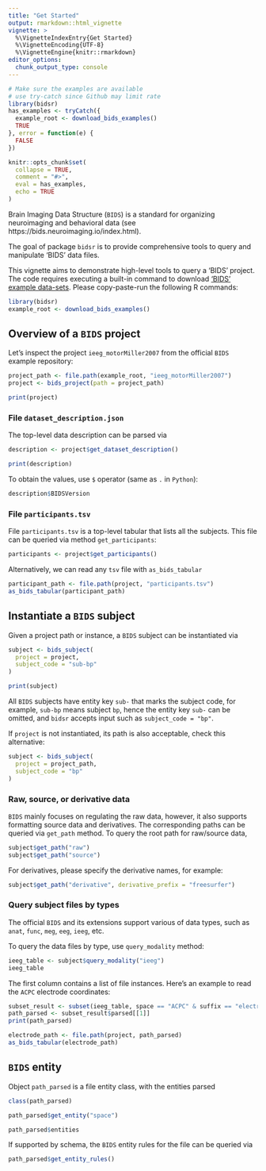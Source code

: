 ```yaml
---
title: "Get Started"
output: rmarkdown::html_vignette
vignette: >
  %\VignetteIndexEntry{Get Started}
  %\VignetteEncoding{UTF-8}
  %\VignetteEngine{knitr::rmarkdown}
editor_options: 
  chunk_output_type: console
---
```


```r
# Make sure the examples are available 
# use try-catch since Github may limit rate
library(bidsr)
has_examples <- tryCatch({
  example_root <- download_bids_examples()
  TRUE
}, error = function(e) {
  FALSE
})

knitr::opts_chunk$set(
  collapse = TRUE,
  comment = "#>",
  eval = has_examples,
  echo = TRUE
)
```

Brain Imaging Data Structure (`BIDS`) is a standard for organizing neuroimaging and behavioral data (see https://bids.neuroimaging.io/index.html). 

The goal of package `bidsr` is to provide comprehensive tools to query and manipulate 'BIDS' data files. 

This vignette aims to demonstrate high-level tools to query a 'BIDS' project. The code requires executing a built-in command to download ['BIDS' example data-sets](https://github.com/bids-standard/bids-examples). Please copy-paste-run the following R commands:

```r
library(bidsr)
example_root <- download_bids_examples()
```

## Overview of a `BIDS` project

Let's inspect the project `ieeg_motorMiller2007` from the official `BIDS` example repository:

```r
project_path <- file.path(example_root, "ieeg_motorMiller2007")
project <- bids_project(path = project_path)

print(project)
```

### File `dataset_description.json`

The top-level data description can be parsed via

```r
description <- project$get_dataset_description()

print(description)
```

To obtain the values, use `$` operator (same as `.` in `Python`):

```r
description$BIDSVersion
```

### File `participants.tsv`

File `participants.tsv` is a top-level tabular that lists all the subjects. This file can be queried via method `get_participants`:

```r
participants <- project$get_participants()
```

Alternatively, we can read any `tsv` file with `as_bids_tabular`

```r
participant_path <- file.path(project, "participants.tsv")
as_bids_tabular(participant_path)
```

## Instantiate a `BIDS` subject

Given a project path or instance, a `BIDS` subject can be instantiated via

```r
subject <- bids_subject(
  project = project, 
  subject_code = "sub-bp"
)

print(subject)
```

All `BIDS` subjects have entity key `sub-` that marks the subject code, for example, `sub-bp` means subject `bp`, hence the entity key `sub-` can be omitted, and `bidsr` accepts input such as `subject_code = "bp"`. 

If `project` is not instantiated, its path is also acceptable, check this alternative:

```r
subject <- bids_subject(
  project = project_path, 
  subject_code = "bp"
)
```

### Raw, source, or derivative data

`BIDS` mainly focuses on regulating the raw data, however, it also supports formatting source data and derivatives. The corresponding paths can be queried via `get_path` method. To query the root path for raw/source data,

```r
subject$get_path("raw")
subject$get_path("source")
```

For derivatives, please specify the derivative names, for example:

```r
subject$get_path("derivative", derivative_prefix = "freesurfer")
```


### Query subject files by types

The official `BIDS` and its extensions support various of data types, such as `anat`, `func`, `meg`, `eeg`, `ieeg`, etc.

To query the data files by type, use `query_modality` method:

```r
ieeg_table <- subject$query_modality("ieeg")
ieeg_table
```

The first column contains a list of file instances. Here's an example to read the `ACPC` electrode coordinates:

```r
subset_result <- subset(ieeg_table, space == "ACPC" & suffix == "electrodes")
path_parsed <- subset_result$parsed[[1]]
print(path_parsed)

electrode_path <- file.path(project, path_parsed)
as_bids_tabular(electrode_path)
```


## `BIDS` entity

Object `path_parsed` is a file entity class, with the entities parsed

```r
class(path_parsed)

path_parsed$get_entity("space")

path_parsed$entities
```

If supported by schema, the `BIDS` entity rules for the file can be queried via

```r
path_parsed$get_entity_rules()
```



